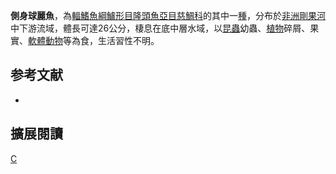 {{Speciesbox 
| genus = Tylochromis
| species = lateralis
| status = LC
| status_system = IUCN3.1
| authority = [[Boulenger|Boulenger]], 1898
| synonyms = *''Pelmatochromis lateralis''<br /><small>Boulenger, 1898</small>
*''Pelmatochromis guentheri''<br /><small>Boulenger, 1896</small>
*''Pelmatochromis lepidurus''<br /><small>Pellegrin, 1900</small>
*''Pelmatochromis lateralis lepidura''<br /><small>Pellegrin, 1900</small>
}}

'''側身球麗魚'''，為[[輻鰭魚綱|輻鰭魚綱]][[鱸形目|鱸形目]][[隆頭魚亞目|隆頭魚亞目]][[慈鯛科|慈鯛科]]的其中一[[種|種]]，分布於[[非洲|非洲]][[剛果河|剛果河]]中下游流域，體長可達26公分，棲息在底中層水域，以[[昆蟲|昆蟲]]幼蟲、[[植物|植物]]碎屑、果實、[[軟體動物|軟體動物]]等為食，生活習性不明。
==参考文献==
*{{FishBase_species|genus=Tylochromis|species=lateralis|year=2013|month=5}}

== 擴展閱讀 ==
{{refbegin}}
{{wikispecies-inline|Tylochromis lateralis|側身球麗魚}}
{{refend}}
{{Taxonbar|from=Q6414694}}

[[Category:球麗魚屬|C]]


{{鱸形目小作品}}